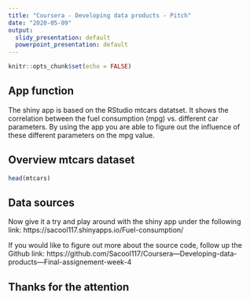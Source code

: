 ---
title: "Coursera - Developing data products - Pitch"
date: "2020-05-09"
output:
  slidy_presentation: default
  powerpoint_presentation: default
---

```{r setup, include=FALSE}
knitr::opts_chunk$set(echo = FALSE)
```

## App function

The shiny app is based on the RStudio mtcars datatset. It shows the correlation between the fuel consumption (mpg) vs. different car parameters. By using the app you are able to figure out the influence of these different parameters on the mpg value.

## Overview mtcars dataset

```{r, echo=TRUE}
head(mtcars)
```

## Data sources

Now give it a try and play around with the shiny app under the following link:
https://sacool117.shinyapps.io/Fuel-consumption/

If you would like to figure out more about the source code, follow up the Github link:
https://github.com/Sacool117/Coursera---Developing-data-products---Final-assignement-week-4

## Thanks for the attention
